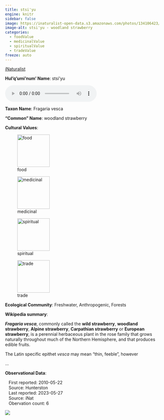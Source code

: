 ```yaml
---
title: stsi'yu
engine: knitr
sidebar: false
image: https://inaturalist-open-data.s3.amazonaws.com/photos/134106423/medium.jpg
image-alt: stsi'yu - woodland strawberry
categories:
  - foodValue
  - medicinalValue
  - spiritualValue
  - tradeValue
freeze: auto
---
```


<div role="img" class="imerss-photo" style="background-image: url(https://inaturalist-open-data.s3.amazonaws.com/photos/134106423/medium.jpg)" 
 alt="stsi'yu - woodland strawberry">
 <a href="https://www.inaturalist.org/taxa/50298" target="_blank" class="taxonDisplay-iNat-extern">iNaturalist<span class="external-link"></span></a>
</div>

**Hul'q'umi'num' Name**: stsi'yu

<audio controls>
  <source src="../../NA" type="audio/mpeg">
</audio>

**Taxon Name**: Fragaria vesca

**"Common" Name**: woodland strawberry

**Cultural Values**:

:::{layout-nrow=1}
![food](/files/food.svg){width=106px}

![medicinal](/files/medicinal.svg){width=106px}

![spiritual](/files/spiritual.svg){width=106px}

![trade](/files/trade.svg){width=106px}
:::

**Ecological Community**: Freshwater, Anthropogenic, Forests

**Wikipedia summary**:
<p class="mw-empty-elt">
</p>

<p><i><b>Fragaria vesca</b></i>, commonly called the <b>wild strawberry</b>, <b>woodland strawberry</b>, <b>Alpine strawberry</b>, <b>Carpathian strawberry</b> or <b>European strawberry</b>, is a perennial herbaceous plant in the  rose family that grows naturally throughout much of the Northern Hemisphere, and that produces edible fruits.
</p><p>The Latin specific epithet <i>vesca</i> may mean "thin, feeble", however</p>...

**Observational Data**:

|    First reported: 2010-05-22

|    Source: Hunterston

|    Last reported: 2023-05-27

|    Source: iNat

|    Obervation count: 6

![](community_dist.png)

